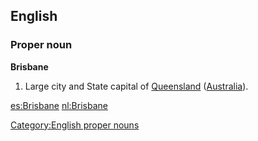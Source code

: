 ==English==

===Proper noun===
'''Brisbane'''

#Large city and State capital of [[Queensland]] ([[Australia]]).

[[Category:English proper nouns]]

[[es:Brisbane]]
[[nl:Brisbane]]